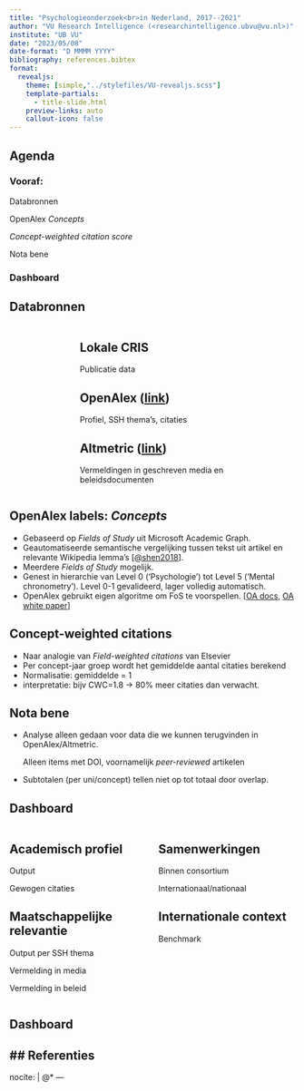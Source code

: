 ```yaml
---
title: "Psychologieonderzoek<br>in Nederland, 2017--2021"
author: "VU Research Intelligence (<researchintelligence.ubvu@vu.nl>)"
institute: "UB VU"
date: "2023/05/08"
date-format: "D MMMM YYYY"
bibliography: references.bibtex
format:
  revealjs:
    theme: [simple,"../stylefiles/VU-revealjs.scss"]
    template-partials:
      - title-slide.html
    preview-links: auto
    callout-icon: false
---
```


## Agenda

### Vooraf:

Databronnen

OpenAlex *Concepts*

*Concept-weighted citation score*

Nota bene

### Dashboard 

## Databronnen
  
:::: {.columns}

::: {.column width="15%"}
:::

::: {.column width="70%"}
::: {.callout-note}
# Lokale CRIS
Publicatie data
:::

::: {.callout-note}
# OpenAlex ([link](https://openalex.org/){target="_blank" rel="noreferrer"})
  
Profiel, SSH thema's, citaties
:::

::: {.callout-note}
# Altmetric ([link](https://www.altmetric.com/){target="_blank" rel="noreferrer"})

Vermeldingen in geschreven media en beleidsdocumenten
:::
:::
::::

## OpenAlex labels: *Concepts*

- Gebaseerd op *Fields of Study* uit Microsoft Academic Graph.
- Geautomatiseerde semantische vergelijking tussen tekst uit artikel en relevante Wikipedia lemma's [[@shen2018](https://arxiv.org/pdf/1805.12216.pdf){target="_blank" rel="noreferrer"}].
- Meerdere *Fields of Study* mogelijk.
- Genest in hierarchie van Level 0 ('Psychologie') tot Level 5 ('Mental chronometry'). Level 0-1 gevalideerd, lager volledig automatisch.
- OpenAlex gebruikt eigen algoritme om FoS te voorspellen. [[OA docs](https://docs.openalex.org/api-entities/concepts){target="_blank" rel="noreferrer"}, [OA white paper](https://docs.google.com/document/d/1OgXSLriHO3Ekz0OYoaoP_h0sPcuvV4EqX7VgLLblKe4/edit){target="_blank" rel="noreferrer"}]

    
## Concept-weighted citations

- Naar analogie van *Field-weighted citations* van Elsevier
- Per concept-jaar groep wordt het gemiddelde aantal citaties berekend
- Normalisatie: gemiddelde = 1
- interpretatie: bijv CWC=1.8 -> 80% meer citaties dan verwacht.

## Nota bene

- Analyse alleen gedaan voor data die we kunnen terugvinden in OpenAlex/Altmetric.
  
  Alleen items met DOI, voornamelijk *peer-reviewed* artikelen

- Subtotalen (per uni/concept) tellen niet op tot totaal door overlap.


## Dashboard

:::: {.columns}

::: {.column width="49%"}
::: {.callout-note}
# Academisch profiel
Output

Gewogen citaties
:::

::: {.callout-note}
# Maatschappelijke relevantie
Output per SSH thema

Vermelding in media

Vermelding in beleid
:::
:::

::: {.column width="49%"}
::: {.callout-note}
# Samenwerkingen
Binnen consortium

Internationaal/nationaal
:::

::: {.callout-note}
# Internationale context
Benchmark
:::
:::

::::

## Dashboard {background-image="img/dashboard.png" background-size="70%" background-repeat="no-repeat" background-position="center"}

## Referenties
---
nocite: |
  @*
---

::: {#refs}
:::